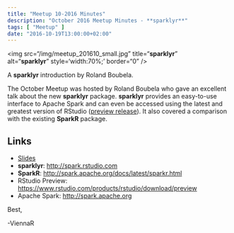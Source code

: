 ```yaml
---
title: "Meetup 10-2016 Minutes"
description: "October 2016 Meetup Minutes - **sparklyr**"
tags: [ "Meetup" ]
date: "2016-10-19T13:00:00+02:00"
---
```


<img src="/img/meetup_201610_small.jpg" title="**sparklyr**" \
alt="**sparklyr**" style='width:70%;' border="0" />

A **sparklyr** introduction by Roland Boubela.

<!--more-->

The October Meetup was hosted by Roland Boubela who gave an excellent talk about the new **sparklyr** package. **sparklyr** provides an easy-to-use interface to Apache Spark and can even be accessed using the latest and greatest version of RStudio ([preview release](https://www.rstudio.com/products/rstudio/download/preview)). It also covered a comparison with the existing **SparkR** package.

## Links

- [Slides](/slides/boubela_sparklyr.pdf)
- **sparklyr**: <http://spark.rstudio.com>
- **SparkR**: <http://spark.apache.org/docs/latest/sparkr.html>
- RStudio Preview: <https://www.rstudio.com/products/rstudio/download/preview>
- Apache Spark: <http://spark.apache.org>

Best,

  -ViennaR
 

